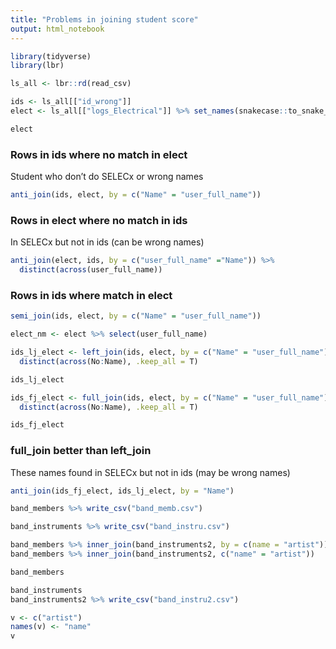 ```yaml
---
title: "Problems in joining student score"
output: html_notebook
---
```


```r
library(tidyverse)
library(lbr)
```

```r
ls_all <- lbr::rd(read_csv)

ids <- ls_all[["id_wrong"]]
elect <- ls_all[["logs_Electrical"]] %>% set_names(snakecase::to_snake_case)
```

```r
elect
```

### Rows in ids where no match in elect

Student who don't do SELECx or wrong names
```r
anti_join(ids, elect, by = c("Name" = "user_full_name"))
```
### Rows in elect where no match in ids 

In SELECx but not in ids (can be wrong names)
```r
anti_join(elect, ids, by = c("user_full_name" ="Name")) %>% 
  distinct(across(user_full_name))
```
### Rows in ids where match in elect
```r
semi_join(ids, elect, by = c("Name" = "user_full_name"))
```

```r
elect_nm <- elect %>% select(user_full_name)
```


```r
ids_lj_elect <- left_join(ids, elect, by = c("Name" = "user_full_name")) %>% 
  distinct(across(No:Name), .keep_all = T)

ids_lj_elect
```

```r
ids_fj_elect <- full_join(ids, elect, by = c("Name" = "user_full_name")) %>% 
  distinct(across(No:Name), .keep_all = T)

ids_fj_elect
```

### full_join better than left_join

These names found in SELECx but not in ids (may be wrong names)

```r
anti_join(ids_fj_elect, ids_lj_elect, by = "Name")
```


```r
band_members %>% write_csv("band_memb.csv")
```

```r
band_instruments %>% write_csv("band_instru.csv")
```


```r
band_members %>% inner_join(band_instruments2, by = c(name = "artist"))
band_members %>% inner_join(band_instruments2, c("name" = "artist"))
```
```r
band_members 

band_instruments
band_instruments2 %>% write_csv("band_instru2.csv")
```



```r
v <- c("artist")
names(v) <- "name"
v
```

